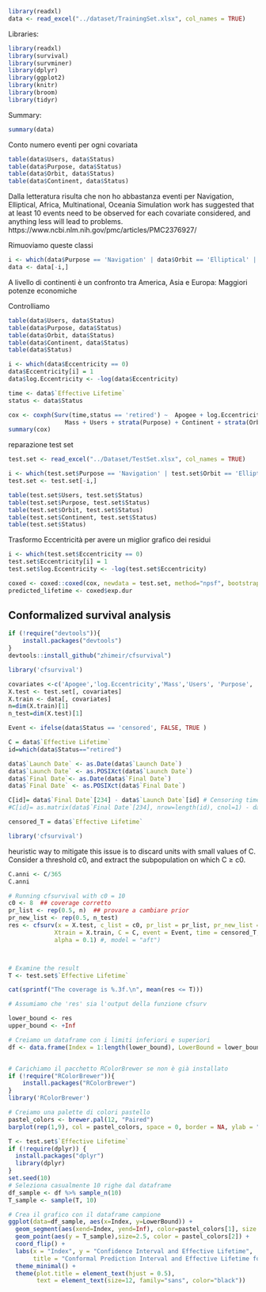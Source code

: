 
```r
library(readxl)
data <- read_excel("../dataset/TrainingSet.xlsx", col_names = TRUE)
```

Libraries:
```r
library(readxl)
library(survival)
library(survminer)
library(dplyr) 
library(ggplot2)
library(knitr)
library(broom)
library(tidyr)
```

Summary:
```r
summary(data)
```
Conto numero eventi per ogni covariata
```r
table(data$Users, data$Status)
table(data$Purpose, data$Status)
table(data$Orbit, data$Status)
table(data$Continent, data$Status)


```
Dalla letteratura risulta che non ho abbastanza eventi per Navigation, Elliptical, Africa, Multinational, Oceania
Simulation work has suggested that at least 10 events need to be observed for each covariate considered, and anything less will lead to problems.
https://www.ncbi.nlm.nih.gov/pmc/articles/PMC2376927/

Rimuoviamo queste classi
```r
i <- which(data$Purpose == 'Navigation' | data$Orbit == 'Elliptical' | data$Continent == 'Africa' | data$Continent == 'Multinational' | data$Continent == 'Oceania' )
data <- data[-i,]
```

A livello di continenti è un confronto tra America, Asia e Europa: Maggiori potenze economiche 

Controlliamo
```r
table(data$Users, data$Status)
table(data$Purpose, data$Status)
table(data$Orbit, data$Status)
table(data$Continent, data$Status)
table(data$Status)
```

```r
i <- which(data$Eccentricity == 0)
data$Eccentricity[i] = 1
data$log.Eccentricity <- -log(data$Eccentricity)
```

```r
time <- data$`Effective Lifetime`
status <- data$Status

cox <- coxph(Surv(time,status == 'retired') ~  Apogee + log.Eccentricity   +
                Mass + Users + strata(Purpose) + Continent + strata(Orbit), data = data)
summary(cox)

```


reparazione test set
```r
test.set <- read_excel("../Dataset/TestSet.xlsx", col_names = TRUE)
```


```r
i <- which(test.set$Purpose == 'Navigation' | test.set$Orbit == 'Elliptical' | test.set$Continent == 'Africa' | test.set$Continent == 'Multinational' | test.set$Continent == 'Oceania' )
test.set <- test.set[-i,]
```

```r
table(test.set$Users, test.set$Status)
table(test.set$Purpose, test.set$Status)
table(test.set$Orbit, test.set$Status)
table(test.set$Continent, test.set$Status)
table(test.set$Status)
```
Trasformo Eccentricità per avere un miglior grafico dei residui
```r
i <- which(test.set$Eccentricity == 0)
test.set$Eccentricity[i] = 1
test.set$log.Eccentricity <- -log(test.set$Eccentricity)
```

```r
coxed <- coxed::coxed(cox, newdata = test.set, method="npsf", bootstrap = TRUE, B=750)
predicted_lifetime <- coxed$exp.dur
```


## Conformalized survival analysis

```r
if (!require("devtools")){
    install.packages("devtools")
}
devtools::install_github("zhimeir/cfsurvival")
```

```r
library('cfsurvival')
```

```r
covariates <-c('Apogee','log.Eccentricity','Mass','Users', 'Purpose', 'Continent', 'Orbit' )
X.test <- test.set[, covariates]
X.train <- data[, covariates]
n=dim(X.train)[1]
n_test=dim(X.test)[1]

Event <- ifelse(data$Status == 'censored', FALSE, TRUE )

C = data$`Effective Lifetime`
id=which(data$Status=="retired")

data$`Launch Date` <- as.Date(data$`Launch Date`)
data$`Launch Date` <- as.POSIXct(data$`Launch Date`)
data$`Final Date`<- as.Date(data$`Final Date`)
data$`Final Date` <- as.POSIXct(data$`Final Date`)

C[id]= data$`Final Date`[234] - data$`Launch Date`[id] # Censoring times 
#C[id]= as.matrix(data$`Final Date`[234], nrow=length(id), cnol=1) - data$`Launch Date`[id] # Censoring times 

censored_T = data$`Effective Lifetime`

```

```r
library('cfsurvival')
```

heuristic way to mitigate this issue is to discard units with small values of C. Consider
a threshold c0, and extract the subpopulation on which C ≥ c0.

```r
C.anni <- C/365
C.anni

```

```r
# Running cfsurvival with c0 = 10
c0 <- 8  ## coverage corretto 
pr_list <- rep(0.5, n)  ## provare a cambiare prior 
pr_new_list <- rep(0.5, n_test)
res <- cfsurv(x = X.test, c_list = c0, pr_list = pr_list, pr_new_list = pr_new_list,
             Xtrain = X.train, C = C, event = Event, time = censored_T, 
             alpha = 0.1) #, model = "aft")  



# Examine the result
T <- test.set$`Effective Lifetime`

cat(sprintf("The coverage is %.3f.\n", mean(res <= T)))
```

```r
# Assumiamo che 'res' sia l'output della funzione cfsurv

lower_bound <- res
upper_bound <- +Inf 

# Creiamo un dataframe con i limiti inferiori e superiori
df <- data.frame(Index = 1:length(lower_bound), LowerBound = lower_bound, UpperBound = upper_bound)



```




```r
# Carichiamo il pacchetto RColorBrewer se non è già installato
if (!require("RColorBrewer")){
    install.packages("RColorBrewer")
}
library('RColorBrewer')
```


```r
# Creiamo una palette di colori pastello
pastel_colors <- brewer.pal(12, "Paired")
barplot(rep(1,9), col = pastel_colors, space = 0, border = NA, ylab = "", xlab = "", xaxt = 'n', yaxt = 'n')
```


```r
T <- test.set$`Effective Lifetime`
if (!require(dplyr)) {
  install.packages("dplyr")
  library(dplyr)
}
set.seed(10)
# Seleziona casualmente 10 righe dal dataframe
df_sample <- df %>% sample_n(10)
T_sample <- sample(T, 10)

# Crea il grafico con il dataframe campione
ggplot(data=df_sample, aes(x=Index, y=LowerBound)) + 
  geom_segment(aes(xend=Index, yend=Inf), color=pastel_colors[1], size = 3) +
  geom_point(aes(y = T_sample),size=2.5, color = pastel_colors[2]) +
  coord_flip() +
  labs(x = "Index", y = "Confidence Interval and Effective Lifetime",
       title = "Conformal Prediction Interval and Effective Lifetime for Survival Time") +
  theme_minimal() +
  theme(plot.title = element_text(hjust = 0.5), 
        text = element_text(size=12, family="sans", color="black"))
```

